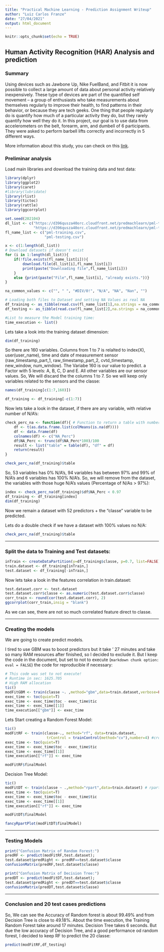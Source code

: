 ```yaml
---
title: "Practical Machine Learning - Prediction Assignment Writeup"
author: "Luiz Carlos Franze"
date: "27/04/2021"
output: html_document
---
```


```r
knitr::opts_chunk$set(echo = TRUE)
```

## Human Activity Recognition (HAR) Analysis and prediction

### Summary


Using devices such as Jawbone Up, Nike FuelBand, and Fitbit it is now possible to collect a large amount of data about personal activity relatively inexpensively. These type of devices are part of the quantified self movement – a group of enthusiasts who take measurements about themselves regularly to improve their health, to find patterns in their behavior, or because they are tech geeks. One thing that people regularly do is quantify how much of a particular activity they do, but they rarely quantify how well they do it. In this project, our goal is to use data from accelerometers on the belt, forearm, arm, and dumbell of 6 participants. They were asked to perform barbell lifts correctly and incorrectly in 5 different ways.

More information about this study, you can check on this [link](http://web.archive.org/web/20161224072740/http:/groupware.les.inf.puc-rio.br/har).


### Preliminar analysis

Load main libraries and download the training data and test data:

```r
library(dplyr)
library(ggplot2)
library(caret)
#library(lubridate)
library(rlist)
library(tictoc)
library(rattle)
library(ggcorrplot)

set.seed(202104)
dl_list <- c("https://d396qusza40orc.cloudfront.net/predmachlearn/pml-training.csv",
             "https://d396qusza40orc.cloudfront.net/predmachlearn/pml-testing.csv")
fl_name_list <- c("pml-training.csv",
                  "pml-testing.csv")

x <- c(1:length(dl_list))
# Download datasets if doesn't exist
for (i in 1:length(dl_list)){
    if(!file.exists(fl_name_list[i])){
        download.file(dl_list[i],fl_name_list[i])
        print(paste("Downloading file",fl_name_list[i]))
    }
    else {print(paste("File",fl_name_list[i], "already exists."))}
}

na_common_values <- c("", " ", "#DIV/0!", "N/A", "NA", "Nan", "")

# Loading both files to Dataset and setting NA Values as real NA
df_training <- as_tibble(read.csv(fl_name_list[1],na.strings = na_common_values))
df_testing <- as_tibble(read.csv(fl_name_list[2],na.strings = na_common_values))

#List to measure the Model training time:
time_execution <- list()
```

Lets take a look into the training dataset dimension:

```r
dim(df_training)
```

So there are 160 variables. Columns from 1 to 7 is relalted to index(X), user(user_name), time and date of measurement sensor (raw_timestamp_part_1, raw_timestamp_part_2, cvtd_timestamp, new_window, num_window). The Variabe 160 is our value to predict. a Factor with 5 levels: A, B, C, D and E. All other variables are our sensor values. So, We will discard the the columns 1 to 7. So we will keep only variables related to the sensors and the classe:

```r
names(df_training[c(1:7,160)])
```

```r
df_training <- df_training[-c(1:7)]
```


Now lets take a look in the dataset, if there are any variable, with relative number of N/A's:


```r
check_perc_na <- function(df){ # Function to return a table with number of N/A's in %
    df <- t(as.data.frame.list(colMeans(is.na(df))))
    df <- data.frame(df)
    colnames(df) <- c("NA_Perc")
    df$NA_Perc <- trunc(df$NA_Perc*100)/100
    result <- list("table" = table(df), "df" = df)
    return(result)
}

check_perc_na(df_training)$table
```

So, 53 variables has 0% N/A's, 94 variables has between 97% and 99% of N/A's and 6 variables has 100% N/A's.
So, we will remove from the dataset, the variables with those huge N/A's values (Percentage of N/As > 97%):

```r
index <- check_perc_na(df_training)$df$NA_Perc < 0.97
df_training <- df_training[index]
dim(df_training)
```



Now we remain a dataset with 52 predictors + the "classe" variable to be predicted.

Lets do a double check if we have a dataset with 100% values no N/A:


```r
check_perc_na(df_training)$table
```

---

### Split the data to Training and Test datasets:



```r
inTrain <- createDataPartition(y=df_training$classe, p=0.7, list=FALSE)
train.dataset <- df_training[inTrain,]
test.dataset <- df_training[-inTrain,]
```



Now lets take a look in the features correlation in train.dataset:


```r
test.dataset.corr <- test.dataset
test.dataset.corr$classe <- as.numeric(test.dataset.corr$classe)
corr_train <- round(cor(test.dataset.corr), 2)
ggcorrplot(corr_train,insig = "blank")
```


As we can see, there are not so much correlated feature direct to classe.

---

### Creating the models

We are going to create predict models.

I tired to use GBM was to boost predictors but it take ' 27 minutes and take so many RAM resources after finished, so I decided to exclude it. But I keep the code in the document, but set to not to execute (`markdown chunk option: eval = FALSE`) the code for reproducible if necessary:

```r
# This code was set to not execute!
# Runtime in sec: 1625.705
# High RAM allocation
tic()
modFitGBM <- train(classe ~. ,method="gbm",data=train.dataset,verbose=FALSE)
exec_time <- toc(quiet=T)
exec_time <- exec_time$toc - exec_time$tic
exec_time <- exec_time[[1]]
time_execution[["gbm"]] <- exec_time
```



Lets Start creating a Random Forest Model:


```r
tic()
modFitRF <- train(classe~., method="rf", data=train.dataset,
                   trControl = trainControl(method="cv"),number=4) #cross validation and 4 interactions
exec_time <- toc(quiet=T)
exec_time <- exec_time$toc - exec_time$tic
exec_time <- exec_time[[1]]
time_execution[["rf"]] <- exec_time
```




```r
modFitRF$finalModel
```



Decision Tree Model:


```r
tic()
modFitDT <- train(classe ~ .,method="rpart",data=train.dataset) # rpart regression and classifications trees.
exec_time <- toc(quiet=T)
exec_time <- exec_time$toc - exec_time$tic
exec_time <- exec_time[[1]]
time_execution[["rf"]] <- exec_time
```


```r
modFitDT$finalModel
```


```r
fancyRpartPlot(modFitDT$finalModel)
```

---

### Testing Models



```r

print("Confusion Matrix of Random Forest:")
predRF <- predict(modFitRF,test.dataset); 
test.dataset$predRight <- predRF==test.dataset$classe
confusionMatrix(predRF,test.dataset$classe)
```

```r

print("Confusion Matrix of Decision Tree:")
predDT <- predict(modFitDT,test.dataset); 
test.dataset$predRight <- predDT==test.dataset$classe
confusionMatrix(predDT,test.dataset$classe)
```

---

### Conclusion and 20 test cases predictions

So, We can see the Accuracy of Random forest is about 99.49% and from Decision Tree is close to 49.18%.
About the time execution, the Training Random Forest take around 17 minutes. Decision Tree takes 6 seconds. But due the low accuracy of Decision Tree, and a good performance od random forest, I decided to keep RF to predict the 20 classe:



```r
predict(modFitRF,df_testing)
```










